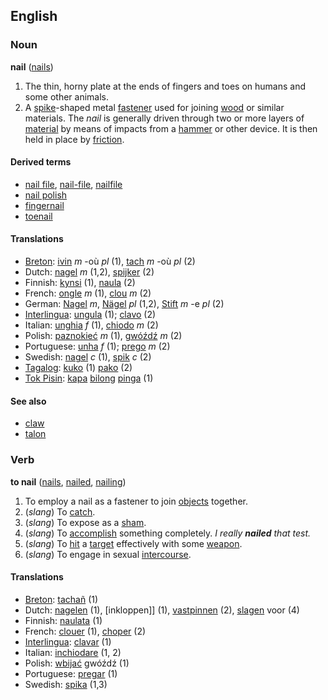 ==English==
===Noun===
'''nail''' ([[nails]])

#The thin, horny plate at the ends of fingers and toes on humans and some other animals.
#A [[spike]]-shaped metal [[fastener]] used for joining [[wood]] or similar materials.  The ''nail'' is generally driven through two or more layers of [[material]] by means of impacts from a [[hammer]] or other device.  It is then held in place by [[friction]].

====Derived terms====
*[[nail file]], [[nail-file]], [[nailfile]]
*[[nail polish]]
*[[fingernail]]
*[[toenail]]

====Translations====
*[[Breton]]: [[ivin]] ''m'' -où ''pl'' (1), [[tach]] ''m'' -où ''pl'' (2)
*Dutch: [[nagel]] ''m'' (1,2), [[spijker]] (2)
*Finnish: [[kynsi]] (1), [[naula]] (2)
*French: [[ongle]] ''m'' (1), [[clou]] ''m'' (2)
*German: [[Nagel]] ''m'', [[Nägel]] ''pl'' (1,2), [[Stift]] ''m'' -e ''pl'' (2)
*[[Interlingua]]: [[ungula]] (1); [[clavo]] (2)
*Italian: [[unghia]] ''f'' (1), [[chiodo]] ''m'' (2)
*Polish: [[paznokieć]] ''m'' (1), [[gwóźdź]] ''m'' (2)
*Portuguese: [[unha]] ''f'' (1); [[prego]] ''m'' (2)
*Swedish: [[nagel]] ''c'' (1), [[spik]] ''c'' (2)
*[[Tagalog]]: [[kuko]] (1) [[pako]] (2)
*[[Tok Pisin]]: [[kapa]] [[bilong]] [[pinga]] (1)

====See also====
*[[claw]]
*[[talon]]

===Verb===
'''to nail''' ([[nails]], [[nailed]], [[nailing]])

#To employ a nail as a fastener to join [[objects]] together.
#(''slang'') To [[catch]].
#(''slang'') To expose as a [[sham]].
#(''slang'') To [[accomplish]] something completely.  ''I really '''nailed''' that test.''
#(''slang'') To [[hit]] a [[target]] effectively with some [[weapon]].
#(''slang'') To engage in sexual [[intercourse]].

====Translations====
*[[Breton]]: [[tachañ]] (1)
*Dutch: [[nagelen]] (1), [inkloppen]] (1), [[vastpinnen]] (2), [[slagen]] voor (4)
*Finnish: [[naulata]] (1)
*French: [[clouer]] (1), [[choper]] (2)
*[[Interlingua]]: [[clavar]] (1)
*Italian: [[inchiodare]] (1, 2)
*Polish: [[wbijać]] gwóźdź (1)
*Portuguese: [[pregar]] (1)
*Swedish: [[spika]] (1,3)